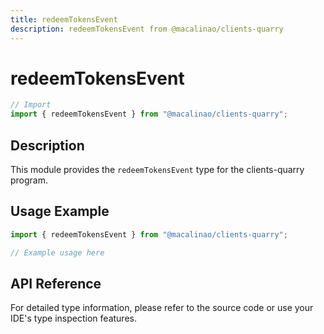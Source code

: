 ```yaml
---
title: redeemTokensEvent
description: redeemTokensEvent from @macalinao/clients-quarry
---
```


# redeemTokensEvent

```typescript
// Import
import { redeemTokensEvent } from "@macalinao/clients-quarry";
```

## Description

This module provides the `redeemTokensEvent` type for the clients-quarry program.

## Usage Example

```typescript
import { redeemTokensEvent } from "@macalinao/clients-quarry";

// Example usage here
```

## API Reference

For detailed type information, please refer to the source code or use your IDE's type inspection features.
